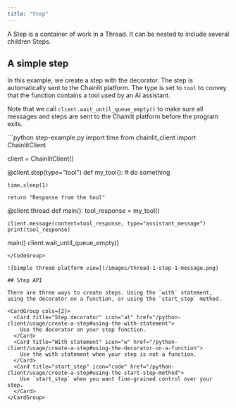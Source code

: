 ```yaml
---
title: "Step"
---
```


A Step is a container of work in a Thread. It can be nested to include several children Steps.

## A simple step

In this example, we create a step with the decorator. The step is automatically sent to the Chainlit platform. The type is set to `tool` to convey that the function contains a tool used by an AI assistant.

Note that we call `client.wait_until_queue_empty()` to make sure all messages and steps are sent to the Chainlit platform before the program exits.

<CodeGroup>
```python step-example.py
import time
from chainlit_client import ChainlitClient

client = ChainlitClient()


@client.step(type="tool")
def my_tool():
    # do something

    time.sleep(1)

    return "Response from the tool"


@client.thread
def main():
    tool_response = my_tool()

    client.message(content=tool_response, type="assistant_message")
    print(tool_response)


main()
client.wait_until_queue_empty()
```
</CodeGroup>

![Simple thread platform view](/images/thread-1-step-1-message.png)

## Step API

There are three ways to create steps. Using the `with` statement, using the decorator on a function, or using the `start_step` method.

<CardGroup cols={2}>
  <Card title="Step decorator" icon="at" href="/python-client/usage/create-a-step#using-the-with-statement">
    Use the decorator on your step function.
  </Card>
  <Card title="With statement" icon="w" href="/python-client/usage/create-a-step#using-the-decorator-on-a-function">
    Use the with statement when your step is not a function.
  </Card>
  <Card title="start_step" icon="code" href="/python-client/usage/create-a-step#using-the-start-step-method">
    Use `start_step` when you want fine-grained control over your step.
  </Card>
</CardGroup>